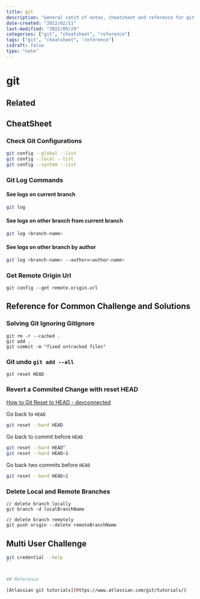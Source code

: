 ```yaml
---
title: git
description: "General catch of notes, cheatsheet and reference for git related functionality"
date-created: "2022/02/11"
last-modified: "2022/09/29"
categories: ["git", "cheatsheet", "reference"]
tags: ["git", "cheatsheet", "reference"]
isdraft: false
type: "note"
---
```


# git

## Related

## CheatSheet

### Check Git Configurations

```sh
git config --global --list
git config --local --list
git config --system --list
```

### Git Log Commands 

#### See logs on current branch 

```sh
git log
```

#### See logs on other branch from current branch 

```sh 
git log <branch-name>
```

#### See logs on other branch by author 

```sh 
git log <branch-name> --author=<author-name>
```


### Get Remote Origin Url

```shell
git config --get remote.origin.url
```

## Reference for Common Challenge and Solutions

### Solving Git Ignoring GitIgnore

```shell
git rm -r --cached .
git add .
git commit -m "fixed untracked files"

```

### Git undo `git add --all`

```shell
git reset HEAD
```

### Revert a Commited Change with reset HEAD

[How to Git Reset to HEAD - devconnected](https://devconnected.com/how-to-git-reset-to-head)

Go back to `HEAD`

```sh
git reset --hard HEAD
```

Go back to commit before `HEAD`

```sh
git reset --hard HEAD^
git reset --hard HEAD~1
```

Go back two commits before `HEAD`

```sh
git reset --hard HEAD~2
```


### Delete Local and Remote Branches

```shell
// delete branch locally
git branch -d localBranchName

// delete branch remotely
git push origin --delete remoteBranchName
```

## Multi User Challenge

```sh
git credential --help
``


## Reference

[Atlassian git tutorials](https://www.atlassian.com/git/tutorials/)

```

